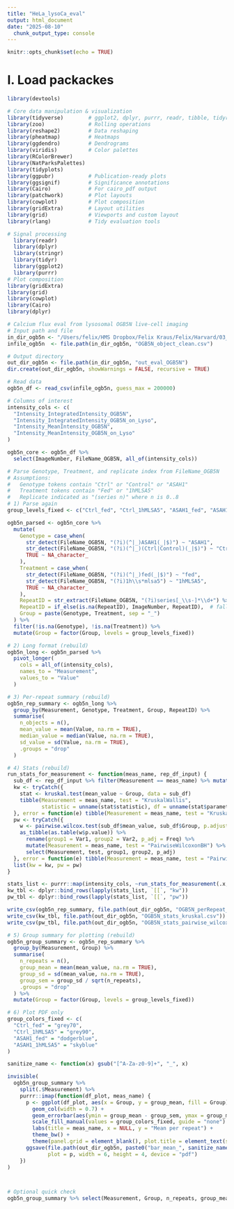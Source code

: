 ```yaml
---
title: "HeLa_lysoCa_eval"
output: html_document
date: "2025-08-10"
  chunk_output_type: console
---
```


```r
knitr::opts_chunk$set(echo = TRUE)
```

# I. Load packackes
```r
library(devtools)

# Core data manipulation & visualization
library(tidyverse)        # ggplot2, dplyr, purrr, readr, tibble, tidyr, stringr
library(zoo)              # Rolling operations
library(reshape2)         # Data reshaping
library(pheatmap)         # Heatmaps
library(ggdendro)         # Dendrograms
library(viridis)          # Color palettes
library(RColorBrewer)
library(NatParksPalettes)
library(tidyplots)
library(ggpubr)           # Publication-ready plots
library(ggsignif)         # Significance annotations
library(Cairo)            # For cairo_pdf output
library(patchwork)        # Plot layouts
library(cowplot)          # Plot composition
library(gridExtra)        # Layout utilities
library(grid)             # Viewports and custom layout
library(rlang)            # Tidy evaluation tools

# Signal processing
  library(readr)
  library(dplyr)
  library(stringr)
  library(tidyr)
  library(ggplot2)
  library(purrr)
# Plot composition
library(gridExtra)
library(grid)
library(cowplot)
library(Cairo)
library(dplyr)

```

```r
# Calcium flux eval from lysosomal OGB5N live-cell imaging
# Input path and file
in_dir_ogb5n <- "/Users/felix/HMS Dropbox/Felix Kraus/Felix/Harvard/03_LSD-PD/Microscopy/20241111_HeLa-Ctrl-ASAH1_OGB1AM_OGB5N_SiRLyso_MLSA5/Eval_OGB5N"
infile_ogb5n  <- file.path(in_dir_ogb5n, "OGB5N_object_clean.csv")

# Output directory
out_dir_ogb5n <- file.path(in_dir_ogb5n, "out_eval_OGB5N")
dir.create(out_dir_ogb5n, showWarnings = FALSE, recursive = TRUE)

# Read data
ogb5n_df <- read_csv(infile_ogb5n, guess_max = 200000)

# Columns of interest
intensity_cols <- c(
  "Intensity_IntegratedIntensity_OGB5N",
  "Intensity_IntegratedIntensity_OGB5N_on_Lyso",
  "Intensity_MeanIntensity_OGB5N",
  "Intensity_MeanIntensity_OGB5N_on_Lyso"
)

ogb5n_core <- ogb5n_df %>%
  select(ImageNumber, FileName_OGB5N, all_of(intensity_cols))

# Parse Genotype, Treatment, and replicate index from FileName_OGB5N
# Assumptions:
#   Genotype tokens contain "Ctrl" or "Control" or "ASAH1"
#   Treatment tokens contain "Fed" or "1hMLSA5"
#   Replicate indicated as "(series n)" where n is 0..8
# 1) Parse again
group_levels_fixed <- c("Ctrl_fed", "Ctrl_1hMLSA5", "ASAH1_fed", "ASAH1_1hMLSA5")

ogb5n_parsed <- ogb5n_core %>%
  mutate(
    Genotype = case_when(
      str_detect(FileName_OGB5N, "(?i)(^|_)ASAH1(_|$)") ~ "ASAH1",
      str_detect(FileName_OGB5N, "(?i)(^|_)(Ctrl|Control)(_|$)") ~ "Ctrl",
      TRUE ~ NA_character_
    ),
    Treatment = case_when(
      str_detect(FileName_OGB5N, "(?i)(^|_)fed(_|$)") ~ "fed",
      str_detect(FileName_OGB5N, "(?i)1h\\s*mlsa5") ~ "1hMLSA5",
      TRUE ~ NA_character_
    ),
    RepeatID = str_extract(FileName_OGB5N, "(?i)series[_\\s-]*\\d+") %>% str_extract("\\d+") %>% as.integer(),
    RepeatID = if_else(is.na(RepeatID), ImageNumber, RepeatID),  # fallback if no "series n" tag
    Group = paste(Genotype, Treatment, sep = "_")
  ) %>%
  filter(!is.na(Genotype), !is.na(Treatment)) %>%
  mutate(Group = factor(Group, levels = group_levels_fixed))

# 2) Long format (rebuild)
ogb5n_long <- ogb5n_parsed %>%
  pivot_longer(
    cols = all_of(intensity_cols),
    names_to = "Measurement",
    values_to = "Value"
  )

# 3) Per-repeat summary (rebuild)
ogb5n_rep_summary <- ogb5n_long %>%
  group_by(Measurement, Genotype, Treatment, Group, RepeatID) %>%
  summarise(
    n_objects = n(),
    mean_value = mean(Value, na.rm = TRUE),
    median_value = median(Value, na.rm = TRUE),
    sd_value = sd(Value, na.rm = TRUE),
    .groups = "drop"
  )

# 4) Stats (rebuild)
run_stats_for_measurement <- function(meas_name, rep_df_input) {
  sub_df <- rep_df_input %>% filter(Measurement == meas_name) %>% mutate(Group = droplevels(Group))
  kw <- tryCatch({
    stat <- kruskal.test(mean_value ~ Group, data = sub_df)
    tibble(Measurement = meas_name, test = "KruskalWallis",
           statistic = unname(stat$statistic), df = unname(stat$parameter), p_value = unname(stat$p.value))
  }, error = function(e) tibble(Measurement = meas_name, test = "KruskalWallis", statistic = NA, df = NA, p_value = NA))
  pw <- tryCatch({
    w <- pairwise.wilcox.test(sub_df$mean_value, sub_df$Group, p.adjust.method = "BH", exact = FALSE)
    as_tibble(as.table(w$p.value)) %>%
      rename(group1 = Var1, group2 = Var2, p_adj = Freq) %>%
      mutate(Measurement = meas_name, test = "PairwiseWilcoxonBH") %>%
      select(Measurement, test, group1, group2, p_adj)
  }, error = function(e) tibble(Measurement = meas_name, test = "PairwiseWilcoxonBH", group1 = NA, group2 = NA, p_adj = NA))
  list(kw = kw, pw = pw)
}

stats_list <- purrr::map(intensity_cols, ~run_stats_for_measurement(.x, ogb5n_rep_summary))
kw_tbl <- dplyr::bind_rows(lapply(stats_list, `[[`, "kw"))
pw_tbl <- dplyr::bind_rows(lapply(stats_list, `[[`, "pw"))

write_csv(ogb5n_rep_summary, file.path(out_dir_ogb5n, "OGB5N_perRepeat_summary.csv"))
write_csv(kw_tbl, file.path(out_dir_ogb5n, "OGB5N_stats_kruskal.csv"))
write_csv(pw_tbl, file.path(out_dir_ogb5n, "OGB5N_stats_pairwise_wilcoxon_BH.csv"))

# 5) Group summary for plotting (rebuild)
ogb5n_group_summary <- ogb5n_rep_summary %>%
  group_by(Measurement, Group) %>%
  summarise(
    n_repeats = n(),
    group_mean = mean(mean_value, na.rm = TRUE),
    group_sd = sd(mean_value, na.rm = TRUE),
    group_sem = group_sd / sqrt(n_repeats),
    .groups = "drop"
  ) %>%
  mutate(Group = factor(Group, levels = group_levels_fixed))

# 6) Plot PDF only
group_colors_fixed <- c(
  "Ctrl_fed" = "grey70",
  "Ctrl_1hMLSA5" = "grey90",
  "ASAH1_fed" = "dodgerblue",
  "ASAH1_1hMLSA5" = "skyblue"
)

sanitize_name <- function(x) gsub("[^A-Za-z0-9]+", "_", x)

invisible(
  ogb5n_group_summary %>%
    split(.$Measurement) %>%
    purrr::imap(function(df_plot, meas_name) {
      p <- ggplot(df_plot, aes(x = Group, y = group_mean, fill = Group)) +
        geom_col(width = 0.7) +
        geom_errorbar(aes(ymin = group_mean - group_sem, ymax = group_mean + group_sem), width = 0.2, linewidth = 0.4) +
        scale_fill_manual(values = group_colors_fixed, guide = "none") +
        labs(title = meas_name, x = NULL, y = "Mean per repeat") +
        theme_bw() +
        theme(panel.grid = element_blank(), plot.title = element_text(size = 11, face = "bold"))
      ggsave(file.path(out_dir_ogb5n, paste0("bar_mean_", sanitize_name(meas_name), ".pdf")),
             plot = p, width = 6, height = 4, device = "pdf")
    })
)



# Optional quick check
ogb5n_group_summary %>% select(Measurement, Group, n_repeats, group_mean) %>% arrange(Measurement, Group) %>% print(n = 40)
```


